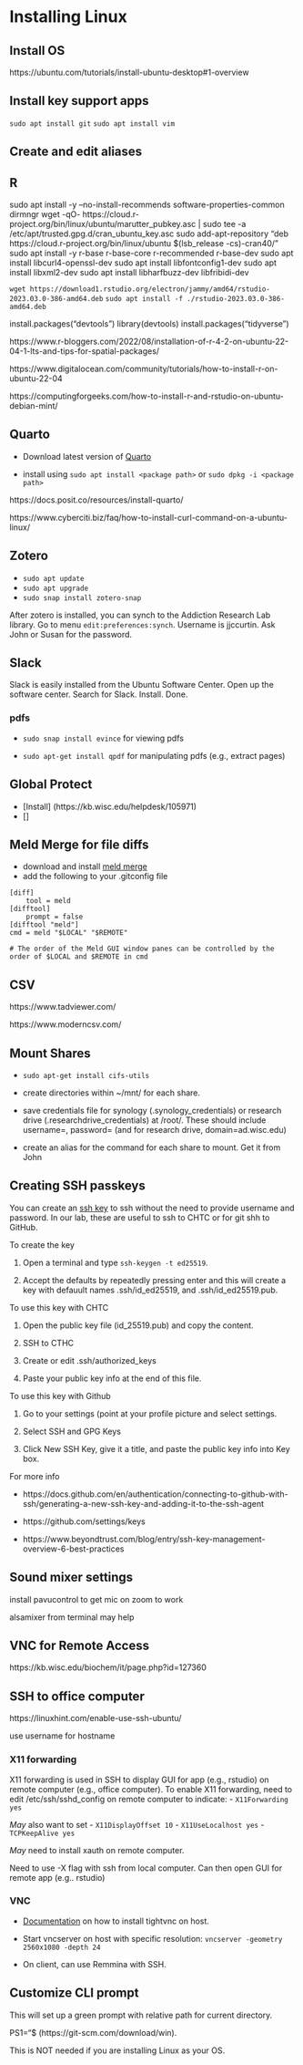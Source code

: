 # Installing Linux

## Install OS
https://ubuntu.com/tutorials/install-ubuntu-desktop#1-overview

## Install key support apps

`sudo apt install git`
`sudo apt install vim`

## Create and edit aliases




## R

sudo apt install -y --no-install-recommends software-properties-common dirmngr
wget -qO- https://cloud.r-project.org/bin/linux/ubuntu/marutter_pubkey.asc | sudo tee -a /etc/apt/trusted.gpg.d/cran_ubuntu_key.asc
sudo add-apt-repository "deb https://cloud.r-project.org/bin/linux/ubuntu $(lsb_release -cs)-cran40/"
sudo apt install -y r-base r-base-core r-recommended r-base-dev
sudo apt install libcurl4-openssl-dev
sudo apt install libfontconfig1-dev
sudo apt install libxml2-dev
sudo apt install libharfbuzz-dev libfribidi-dev


`wget https://download1.rstudio.org/electron/jammy/amd64/rstudio-2023.03.0-386-amd64.deb`
`sudo apt install -f ./rstudio-2023.03.0-386-amd64.deb`

install.packages("devtools")
library(devtools)
install.packages("tidyverse")

https://www.r-bloggers.com/2022/08/installation-of-r-4-2-on-ubuntu-22-04-1-lts-and-tips-for-spatial-packages/

https://www.digitalocean.com/community/tutorials/how-to-install-r-on-ubuntu-22-04

https://computingforgeeks.com/how-to-install-r-and-rstudio-on-ubuntu-debian-mint/


## Quarto

- Download latest version of [Quarto](https://quarto.org/docs/get-started/)

- install using `sudo apt install <package path>` or `sudo dpkg -i <package path>`

https://docs.posit.co/resources/install-quarto/

https://www.cyberciti.biz/faq/how-to-install-curl-command-on-a-ubuntu-linux/


## Zotero

- `sudo apt update`
- `sudo apt upgrade`
- `sudo snap install zotero-snap`

After zotero is installed, you can synch to the Addiction Research Lab library.   Go to menu `edit:preferences:synch`.  Username is jjccurtin.  Ask John or Susan for the password.

## Slack

Slack is easily installed from the Ubuntu Software Center.  Open up the software center.  Search for Slack.  Install.  Done.

### pdfs

- `sudo snap install evince` for viewing pdfs

- `sudo apt-get install qpdf` for manipulating pdfs (e.g., extract pages)

## Global Protect

- [Install] (https://kb.wisc.edu/helpdesk/105971)
- []

## Meld Merge for file diffs

- download and install [meld merge](https://meldmerge.org/)
- add the following to your .gitconfig file

```
[diff]
    tool = meld
[difftool]
    prompt = false
[difftool "meld"]
cmd = meld "$LOCAL" "$REMOTE"

# The order of the Meld GUI window panes can be controlled by the order of $LOCAL and $REMOTE in cmd
```

## CSV

https://www.tadviewer.com/

https://www.moderncsv.com/

## Mount Shares

- `sudo apt-get install cifs-utils`

- create directories within ~/mnt/ for each share.   

- save credentials file for synology (.synology_credentials) or research drive (.researchdrive_credentials) at /root/.  These should include username=, password= (and for research drive, domain=ad.wisc.edu)

- create an alias for the command for each share to  mount.  Get it from John



## Creating SSH passkeys

You can create an [ssh key](https://www.linode.com/docs/guides/use-public-key-authentication-with-ssh/) to ssh without the need to provide username and password.  In our lab, these are useful to ssh to CHTC or for git shh to GitHub.

To create the key

1. Open a terminal and type `ssh-keygen -t ed25519`.  

2. Accept the defaults by repeatedly pressing enter and this will create a key with defauult names .ssh/id_ed25519, and .ssh/id_ed25519.pub. 

To use this key with CHTC

1. Open the public key file (id_25519.pub) and copy the content.

2. SSH to CTHC

3. Create or edit .ssh/authorized_keys

4.  Paste your public key info at the end of this file.

To use this key with Github

1. Go to your settings (point at your profile picture and select settings.

2. Select SSH and GPG Keys

3. Click New SSH Key, give it a title, and paste the public key info into Key box.

For more info

- https://docs.github.com/en/authentication/connecting-to-github-with-ssh/generating-a-new-ssh-key-and-adding-it-to-the-ssh-agent

- https://github.com/settings/keys

- https://www.beyondtrust.com/blog/entry/ssh-key-management-overview-6-best-practices

## Sound mixer settings

install pavucontrol to get mic on zoom to work

alsamixer from terminal may help 


## VNC for Remote Access

https://kb.wisc.edu/biochem/it/page.php?id=127360



## SSH to office computer
https://linuxhint.com/enable-use-ssh-ubuntu/

use username for hostname

### X11 forwarding
X11 forwarding is used in SSH to display GUI for app (e.g., rstudio) on remote computer (e.g., office computer). To enable X11 forwarding, need to edit /etc/ssh/sshd_config on remote computer to indicate:
- `X11Forwarding yes`

*May* also want to set
- `X11DisplayOffset 10`
- `X11UseLocalhost yes`
- `TCPKeepAlive yes`

*May* need to install xauth on remote computer.

Need to use -X flag with ssh from local computer.  Can then open GUI for remote app (e.g.. rstudio)

### VNC

- [Documentation](https://kb.wisc.edu/biochem/it/page.php?id=127360) on how to install tightvnc on host.

- Start vncserver on host with specific resolution: `vncserver -geometry 2560x1080 -depth 24` 

- On client, can use Remmina with SSH.   



## Customize CLI prompt

This will set up a green prompt with relative path for current directory.

PS1="\e[0;32;1m[\w]\$ \e[m"


## Git Command Line for Windows

If you want to run some cli programs (e.g., sftp, ssh, git) and limited bash on a Windows compoter, install [Git Bash](https://git-scm.com/download/win).

This is NOT needed if you are installing Linux as your OS.

